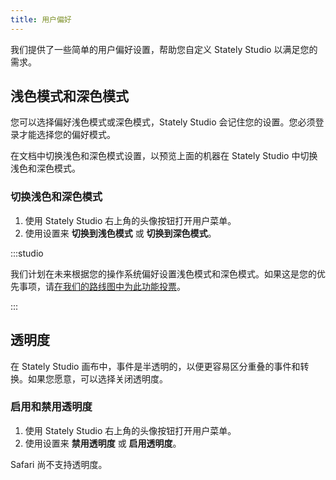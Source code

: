 ```yaml
---
title: 用户偏好
---
```


我们提供了一些简单的用户偏好设置，帮助您自定义 Stately Studio 以满足您的需求。

## 浅色模式和深色模式

您可以选择偏好浅色模式或深色模式，Stately Studio 会记住您的设置。您必须登录才能选择您的偏好模式。

<EmbedMachine
  name="浅色模式和深色模式机器"
  embedURL="https://stately.ai/registry/editor/embed/727e0f1f-2f71-447c-a3e5-de435d73480b?machineId=e99b8c7d-7dc3-44a5-a8d3-984223ff33f7"
/>

在文档中切换浅色和深色模式设置，以预览上面的机器在 Stately Studio 中切换浅色和深色模式。

### 切换浅色和深色模式

1. 使用 Stately Studio 右上角的头像按钮打开用户菜单。
2. 使用设置来 <Sun size={18}/> **切换到浅色模式** 或 <Moon size={18}/> **切换到深色模式**。

:::studio

我们计划在未来根据您的操作系统偏好设置浅色模式和深色模式。如果这是您的优先事项，请[在我们的路线图中为此功能投票](https://feedback.stately.ai/editor/p/automatic-lightdark-mode-based-on-system-preferences)。

:::

## 透明度

在 Stately Studio 画布中，事件是半透明的，以便更容易区分重叠的事件和转换。如果您愿意，可以选择关闭透明度。

### 启用和禁用透明度

1. 使用 Stately Studio 右上角的头像按钮打开用户菜单。
2. 使用设置来 <Sparkle size={18}/> **禁用透明度** 或 <Sparkle size={18}/> **启用透明度**。

Safari 尚不支持透明度。